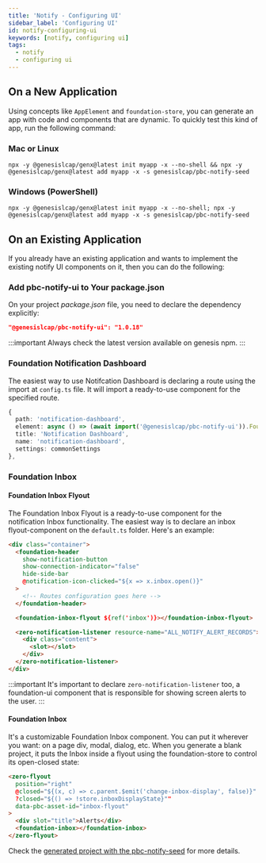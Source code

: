---
title: 'Notify - Configuring UI'
sidebar_label: 'Configuring UI'
id: notify-configuring-ui
keywords: [notify, configuring ui]
tags:
  - notify
  - configuring ui
---

## On a New Application

Using concepts like `AppElement` and `foundation-store`, you can generate an app with code and components that are dynamic. To quickly test this kind of app, run the following command:

### Mac or Linux
```shell
npx -y @genesislcap/genx@latest init myapp -x --no-shell && npx -y @genesislcap/genx@latest add myapp -x -s genesislcap/pbc-notify-seed 
```

### Windows (PowerShell)
```shell
npx -y @genesislcap/genx@latest init myapp -x --no-shell; npx -y @genesislcap/genx@latest add myapp -x -s genesislcap/pbc-notify-seed
```

## On an Existing Application

If you already have an existing application and wants to implement the existing notify UI components on it, then you can do the following:

### Add pbc-notify-ui to Your package.json

On your project _package.json_ file, you need to declare the dependency explicitly:

```json
"@genesislcap/pbc-notify-ui": "1.0.18"
```

:::important
Always check the latest version available on genesis npm.
:::

### Foundation Notification Dashboard

The easiest way to use Notifcation Dashboard is declaring a route using the import at `config.ts` file. It will import a ready-to-use component for the specified route.

```typescript
{
  path: 'notification-dashboard',
  element: async () => (await import('@genesislcap/pbc-notify-ui')).FoundationNotificationDashboard,
  title: 'Notification Dashboard',
  name: 'notification-dashboard',
  settings: commonSettings
},
```

### Foundation Inbox

#### Foundation Inbox Flyout

The Foundation Inbox Flyout is a ready-to-use component for the notification Inbox functionality. The easiest way is to declare an inbox flyout-component on the `default.ts` folder. Here's an example:

```html
<div class="container">
  <foundation-header
    show-notification-button
    show-connection-indicator="false"
    hide-side-bar
    @notification-icon-clicked="${x => x.inbox.open()}"
  >
    <!-- Routes configuration goes here -->
  </foundation-header>

  <foundation-inbox-flyout ${ref('inbox')}></foundation-inbox-flyout>

  <zero-notification-listener resource-name="ALL_NOTIFY_ALERT_RECORDS">
    <div class="content">
      <slot></slot>
    </div>
  </zero-notification-listener>
</div>
```

:::important
It's important to declare ```zero-notification-listener``` too, a foundation-ui component that is responsible for showing screen alerts to the user.
:::

#### Foundation Inbox

It's a customizable Foundation Inbox component. You can put it wherever you want: on a page div, modal, dialog, etc. When you generate a blank project, it puts the Inbox inside a flyout using the foundation-store to control its open-closed state:

```html
<zero-flyout
  position="right"
  @closed="${(x, c) => c.parent.$emit('change-inbox-display', false)}"
  ?closed="${() => !store.inboxDisplayState}""
  data-pbc-asset-id="inbox-flyout"
>
  <div slot="title">Alerts</div>
  <foundation-inbox></foundation-inbox>
</zero-flyout>
```

Check the [generated project with the pbc-notify-seed](#on-a-new-application) for more details.